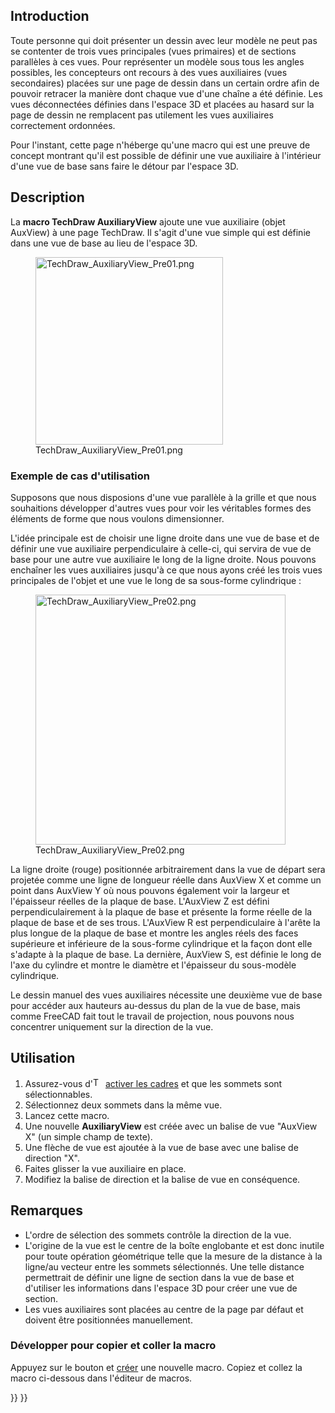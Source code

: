 <languages/>

{{VeryImportantMessage|L'atelier TechDraw de FreeCAD manque encore d'un outil pour créer des vues auxiliaires.<br>
Cette page donne une description d'un cas d'utilisation et contient une macro pour montrer une façon de créer une vue auxiliaire.<br><br>
Espérons que cela inspirera un programmeur C++ qui convertira cette preuve de concept en une commande TechDraw intégrée.}}

{{Macro/fr
|Name=Macro TechDraw AuxiliaryView
|Icon=
|Description=Cette macro ajoute une vue auxiliaire à une page TechDraw.
|Author=FBXL5
|Version=0.02
|Date=2025-06-27
|Download=
|FCVersion=
|SeeAlso=
}}

==Introduction==

Toute personne qui doit présenter un dessin avec leur modèle ne peut pas se contenter de trois vues principales (vues primaires) et de sections parallèles à ces vues. Pour représenter un modèle sous tous les angles possibles, les concepteurs ont recours à des vues auxiliaires (vues secondaires) placées sur une page de dessin dans un certain ordre afin de pouvoir retracer la manière dont chaque vue d'une chaîne a été définie. Les vues déconnectées définies dans l'espace 3D et placées au hasard sur la page de dessin ne remplacent pas utilement les vues auxiliaires correctement ordonnées.

Pour l'instant, cette page n'héberge qu'une macro qui est une preuve de concept montrant qu'il est possible de définir une vue auxiliaire à l'intérieur d'une vue de base sans faire le détour par l'espace 3D.

==Description==

La '''macro TechDraw AuxiliaryView''' ajoute une vue auxiliaire (objet AuxView) à une page TechDraw. Il s'agit d'une vue simple qui est définie dans une vue de base au lieu de l'espace 3D.

[[Image:TechDraw_AuxiliaryView_Pre01.png|300px]]

{{Caption|AuxView définie par la ligne rouge dans la vue de base à droite}}


<span id="Example_use_case"></span>
=== Exemple de cas d'utilisation===

Supposons que nous disposions d'une vue parallèle à la grille et que nous souhaitions développer d'autres vues pour voir les véritables formes des éléments de forme que nous voulons dimensionner.

L'idée principale est de choisir une ligne droite dans une vue de base et de définir une vue auxiliaire perpendiculaire à celle-ci, qui servira de vue de base pour une autre vue auxiliaire le long de la ligne droite. Nous pouvons enchaîner les vues auxiliaires jusqu'à ce que nous ayons créé les trois vues principales de l'objet et une vue le long de sa sous-forme cylindrique :

[[Image:TechDraw_AuxiliaryView_Pre02.png|400px]]

La ligne droite (rouge) positionnée arbitrairement dans la vue de départ sera projetée comme une ligne de longueur réelle dans AuxView X et comme un point dans AuxView Y où nous pouvons également voir la largeur et l'épaisseur réelles de la plaque de base. L'AuxView Z est défini perpendiculairement à la plaque de base et présente la forme réelle de la plaque de base et de ses trous. L'AuxView R est perpendiculaire à l'arête la plus longue de la plaque de base et montre les angles réels des faces supérieure et inférieure de la sous-forme cylindrique et la façon dont elle s'adapte à la plaque de base. La dernière, AuxView S, est définie le long de l'axe du cylindre et montre le diamètre et l'épaisseur du sous-modèle cylindrique.

Le dessin manuel des vues auxiliaires nécessite une deuxième vue de base pour accéder aux hauteurs au-dessus du plan de la vue de base, mais comme FreeCAD fait tout le travail de projection, nous pouvons nous concentrer uniquement sur la direction de la vue.

<span id="Usage"></span>
==Utilisation==

# Assurez-vous d'[[Image:TechDraw_ToggleFrame.svg|16px]] [[TechDraw_ToggleFrame/fr|activer les cadres]] et que les sommets sont sélectionnables.
# Sélectionnez deux sommets dans la même vue.
# Lancez cette macro.
# Une nouvelle '''AuxiliaryView''' est créée avec un balise de vue "AuxView X" (un simple champ de texte).
# Une flèche de vue est ajoutée à la vue de base avec une balise de direction "X".
# Faites glisser la vue auxiliaire en place.
# Modifiez la balise de direction et la balise de vue en conséquence.

<span id="Notes"></span>
==Remarques==

* L'ordre de sélection des sommets contrôle la direction de la vue.
* L'origine de la vue est le centre de la boîte englobante et est donc inutile pour toute opération géométrique telle que la mesure de la distance à la ligne/au vecteur entre les sommets sélectionnés. Une telle distance permettrait de définir une ligne de section dans la vue de base et d'utiliser les informations dans l'espace 3D pour créer une vue de section.
* Les vues auxiliaires sont placées au centre de la page par défaut et doivent être positionnées manuellement.


<div class="mw-collapsible mw-collapsed toccolours">
===Développer pour copier et coller la macro===
<div class="mw-collapsible-content">

Appuyez sur le bouton {{Button|[[Image:Std_DlgMacroExecute.svg|16px]] [[Std_DlgMacroExecute/fr|Gérer les macros...]]}} et [[Std_DlgMacroExecute/fr#Créer|créer]] une nouvelle macro. Copiez et collez la macro ci-dessous dans l'éditeur de macros. 

{{MacroCode|code=
#! python
# -*- coding: utf-8 -*-
"""
This script creates an Auxiliary View from two selectec vertices
of one base view.

What is required: an active document, a drawing page containing one
or more views with a projection of a shape.

A possible workflow:
1. Extract base view from selection (two vertices)
2. Extract work page from app objects
3. Add a new view
4. Link base view from selection to new view
5. Link base view source to new view source
6. Retrieve new view's x direction from base view's x direction
7. calculate new view's z direction from new view's x direction
    and base view's z direction
8. Set new view rotation including base view rotation
9. (Add annotations etc.)

I have tried to follow this naming rule:
 class names:    CamelCase
 function names: mixedCase
 constant names: ALL_CAPITAL + underscore
 variable names: lower_case + underscore
"""

__Name__= ""
__Comment__ = ""
__Author__ = "FBXL5"
__Version__ = "00.02"
__Date__    = "2025-06-27"
__License__ = "LGPL-2.0-or-later as FreeCAD"
__Web__ = ""
__Wiki__ = ""
__Icon__  = ""
__IconW__  = ""
__Help__ = ""
__Status__ = "Alpha"
__Requires__ = "FreeCAD >= 1.0 + Python3"
__Communication__ = "https://www.freecad.org/wiki/index.php?title=User: FBXL5"
__Files__ = ""

import math # to use some predefined conversions
from PySide.QtGui import (QMessageBox)

ARROW = """<?xml version="1.0" encoding="UTF-8" standalone="no"?>
<svg
  xmlns="http://www.w3.org/2000/svg" version="1.1"
  width ="16.8mm"
  height="2.8mm"
  viewBox=" 0 -1.4 16.8 2.8">
    <g id="ArrowHead"
      style="fill:#000;fill-opacity:1;stroke:#000;stroke-width:0.5;stroke-linecap:round;stroke-linejoin:round;font-size:5.0;text-anchor:middle;font-family:osifont">
        <path d="m 0.3 0.0 h 16 " />
        <path d="m 0.3 0.0 l 8.0 1.05 v -2.1 z " />
    </g>
</svg>
"""

def displayMessage(title,message):
    '''
    displayMessage('Title','Messagetext')
    '''
    message_box = QMessageBox()
    message_box.setText(message)
    message_box.setWindowTitle(title)
    message_box.exec()

def getActiveDocument():
    '''
    Returns the active document or sends a message
    '''
    ado = App.activeDocument()
    if ado is not None:
        return ado
    displayMessage("AuxView", "No active document available!")
    return False

# (borrowed from TechDraw sources)
def getSelView(nSel=0):
    '''
    view = getSelView()
    nSel=0 ... number of selected view, 0 = first selected
    Return selected view, otherwise return False
    '''
    if not Gui.Selection.getSelection():
        view = None
        displayMessage('AuxView','No view selected')
    else:
        view = Gui.Selection.getSelection()[nSel]
    return view

# (borrowed from TechDraw sources)
def getSelVertexes(nVertex=1, nSel=0):
    '''
    vertexes = getSelVertexes(nVertex)
    nVertex=1 ... min. number of selected vertexes
    nSel=0 ... number of selected view, 0 = first selected
    Return a list of selected vertexes if at least nVertex vertexes are selected, otherwise return False
    '''
    if getSelView(nSel):
        view = getSelView(nSel)
    else:
        return False
    if not Gui.Selection.getSelectionEx():
        displayMessage('AuxView','No vertex selected')
        return False
    objectList = Gui.Selection.getSelectionEx()[nSel].SubElementNames

    vertexes = []
    for objectString in objectList:
        if objectString[0:6] == 'Vertex':
            vertexes.append(view.getVertexBySelection(objectString))

    if (len(vertexes) < nVertex):
        displayMessage('AuxView','Select at least '+
                        str(nVertex)+' vertices')
        return False
    else:
        return vertexes

def getPageOfSelection(doc, b_view):
    '''Retrieves the Page that holds the selected elements'''
    #- Find an object starting with 'Page' that contains the selected object
    for each in doc.Objects:
        if each.Name.startswith("Page"):  # [0:4] == 'Page':
            for item in each.OutList: # Search items belonging to a Page object
                if item.Name.startswith("ProjGroup"): # Look into projection groups
                    for view in item.OutList: # Search views belonging to a ProjGroup object
                        if view.Name == b_view.Name:
                            return each
                else:
                    if item.Name == b_view.Name:
                        return each
    return False

def getCcwAngle(vertex1,vertex2,view_rotation):
    '''Creates 3D vectors to calculate the 2D angle towards the x direction of the
    base view which is parallel to the page view's x direction.
    The direction of the XDirection property is not parallel to the view's
    x direction if the view is rotated! This angle also has to be taken into
    account to calculate the 3D angle'''
    #- Extract position vectors from the points
    vector_start = App.Vector(vertex1.X, vertex1.Y, vertex1.Z)
    vector_end   = App.Vector(vertex2.X, vertex2.Y, vertex2.Z)
    #- Calculate the 2D Direction vector from start vertex to end vertex
    # on the XY plane of the base view/work page (z = 0)
    direction = vector_end.sub(vector_start)
    x_direction = App.Vector(1, 0, 0)
    angle_x = math.degrees(direction.getAngle(x_direction))
    # getAngle() returns positive (absolute) values only (in rad)
    # -> convert to degrees and check orientation
    if vertex1.Y > vertex2.Y:
        angle_x *= -1  # switches angle orientation
    #- Turn back the base view rotation
    # angle_x is a float value now but view_rotation is deg
    #print('a. angle_x: ', angle_x)
    #print('b. view_rotation: ', float(view_rotation))
    angle_x -= float(view_rotation)
    return angle_x

def symbolAngle(vertex1,vertex2):
    '''
    Creates 3D vectors to calculate the 2D angle towards the x direction of the
    base view
    '''
    #- Extract position vectors from the points
    vector_start = FreeCAD.Vector(vertex1.X, vertex1.Y, vertex1.Z)
    vector_end   = FreeCAD.Vector(vertex2.X, vertex2.Y, vertex2.Z)
    #- Calculate the 2D Direction vector from start vertex to end vertex
    # on the XY plane of the base view/work page (z = 0)
    direction = vector_end.sub(vector_start)
    y_direction = FreeCAD.Vector(0, -1, 0)
    angle_y = math.degrees(direction.getAngle(y_direction))
    # getAngle() returns positive (absolute) values only (in rad)
    # -> convert to degrees and check orientation
    if vertex1.X > vertex2.X:
        angle_y *= -1  # switches angle orientation
    return angle_y

def main():
    ''' The main section, no more, no less '''
    # Operations are performed in the active document of the application
    #- Retrieve the active document
    active_doc = getActiveDocument()
    if not active_doc:  # (active_doc is None/False)
        return
    #- Retrieve the selection view and selected vertices
    if getSelView() and getSelVertexes(2):
        base_view = getSelView()
        vertices = getSelVertexes(2)  # required number of vertices
    else:
        return

    #- Retrieve the page that holds the view
    work_page = getPageOfSelection(active_doc, base_view)
    if not work_page:
        # this should always be true as selected vertices are already checked
        return
    # At this point the input elements are gathered:
    #  active_doc, work_page, base_view, and vertices

    #- Create a new view
    new_view = active_doc.addObject('TechDraw::DrawViewPart', 'AuxView')
    #- Add the new view to the page
    work_page.addView(new_view)
    #- Add a BaseView property to the new view
    new_view.addProperty('App::PropertyLink','BaseView')
    #- Link the BaseView object to the BaseView property
    new_view.BaseView = active_doc.getObject(base_view.Name)
    #- Hand over the source objects
    new_view.Source = new_view.BaseView.Source

    #- 2D: Calculate the ccw angle between the x axes of base view and new view
    turn_ccw = getCcwAngle(vertices[0],vertices[1],new_view.BaseView.Rotation)
    # Returns a float value representing degrees

    # 3D: Turn base_view.XDirection around base_view.Direction to get
    #     new_view.XDirection
    #- Create a rotation, angle input in float (for degrees), stored in rad
    around_direction = App.Rotation(new_view.BaseView.Direction, turn_ccw)
    #- Apply rotation to the base_view.XDirection
    new_view.XDirection = around_direction.multVec(new_view.BaseView.XDirection)
    #- The cross-product of base view Z and new view X gives new view Z direction
    new_view.Direction = new_view.BaseView.Direction.cross(new_view.XDirection)

    # 2D: Take base_view.Rotation into account, it has to be converted
    #     to float since it is stored in deg
    #- Add the rotation of the base view to the angle between the x axes
    new_view.Rotation = turn_ccw + float(new_view.BaseView.Rotation)
    Gui.runCommand('TechDraw_RedrawPage',0)
    # At this point the Auxiliary View is complete

    #- Create an arrow symbol
    new_symbol = active_doc.addObject('TechDraw::DrawViewSymbol', 'Symbol')
    new_symbol.Symbol = ARROW
    new_symbol.Owner = base_view
    new_symbol.Rotation = symbolAngle(vertices[0],vertices[1])
    #- Add the new symbol to the page
    work_page.addView(new_symbol)
    #- Create a direction tag
    dir_tag = active_doc.addObject('TechDraw::DrawViewAnnotation', 'DirTag')
    dir_tag.Text = "X"
    dir_tag.Owner = new_symbol
    #- Add the new symbol to the page
    work_page.addView(dir_tag)

    #- Create a view tag
    view_tag = active_doc.addObject('TechDraw::DrawViewAnnotation', 'ViewTag')
    view_tag.Text = "AuxView X"
    view_tag.Owner = new_view
    #- Add the new symbol to the page
    work_page.addView(view_tag)

    FreeCADGui.runCommand("TechDraw_RedrawPage",0)
    FreeCADGui.runCommand("TechDraw_RedrawPage",0)

    return

if __name__ == "__main__":
    # This will be true only if the file is "executed"
    # but not if imported as module
    main()
}}

</div> <!-- End of collapsible element for Macro section. Do not remove! -->
</div> <!-- End of collapsible element for Structure section. Do not remove! -->


{{TechDraw Tools navi{{#translation:}}}}
{{Userdocnavi{{#translation:}}}}
{{clear}}